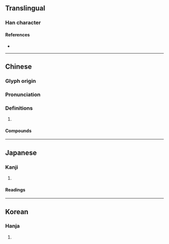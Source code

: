 {{character info}}
==Translingual==

===Han character===
{{Han char|rn=9|rad=人|as=12|sn=14|four=|canj=OBBQ|ids=⿰亻舜}}

====References====
* {{Han ref|kx=0117.070|dkj=01110|dj=0248.130|hdz=10220.120|uh=50E2|ud=20706}}

----

==Chinese==
{{zh-forms}}

===Glyph origin===
{{Han etym}}

===Pronunciation===
{{zh-pron
|m=chuǎn,chǔn
|m-s=
|dg=
|c=
|c-t=
|g=
|h=pfs=
|j=
|mb=
|md=
|mn=
|mn-t=
|w=
|x=
|mc=y
|oc=y
|cat=v
}}

===Definitions===
{{head|zh|Han character}}

# {{zh-alt-form|舛|to [[oppose]]; to be [[contrary]] to}}

====Compounds====
{{zh-der|僢馳|僢僢|乖僢}}

----

==Japanese==

===Kanji===
{{ja-kanji|grade=|rs=人12}}

# {{rfdef|ja|sort=人12}}

====Readings====
{{ja-readings
|on=せん, しゅん
|kun=そむ-く, むかいあ-う<むかひあ-ふ, ま-じる
}}

----

==Korean==

===Hanja===
{{ko-hanja|hangeul=천|rv=cheon|mr=ch'ŏn}}

# {{rfdef|ko|sort=人12}}
